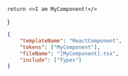 

    return <>I am MyComponent!</>
}

```json
{
    "templateName": "ReactComponent",
    "tokens": ["MyComponent"],
    "fileName": "[MyComponent].tsx",
    "include": ["Types"]
}
```
